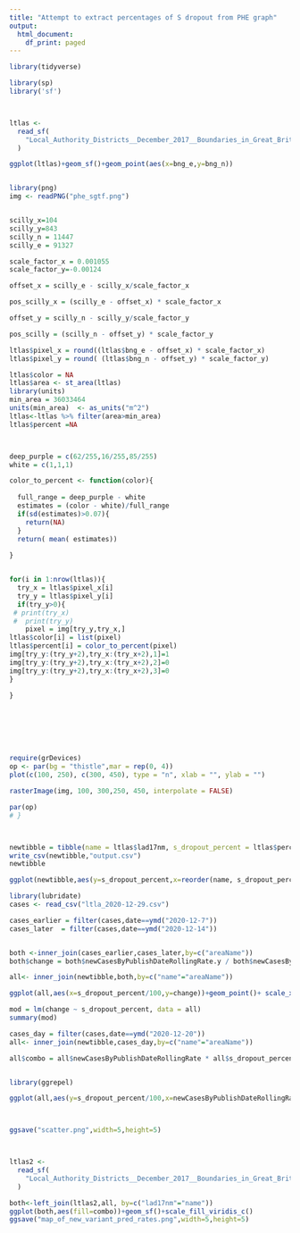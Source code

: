 ```yaml
---
title: "Attempt to extract percentages of S dropout from PHE graph"
output:
  html_document:
    df_print: paged
---
```


```r

library(tidyverse)

library(sp)
library('sf')



ltlas <-
  read_sf(
    "Local_Authority_Districts__December_2017__Boundaries_in_Great_Britain.shp"
  )

ggplot(ltlas)+geom_sf()+geom_point(aes(x=bng_e,y=bng_n))



```

```r

library(png)
img <- readPNG("phe_sgtf.png")


scilly_x=104
scilly_y=843
scilly_n = 11447
scilly_e = 91327

scale_factor_x = 0.001055
scale_factor_y=-0.00124

offset_x = scilly_e - scilly_x/scale_factor_x

pos_scilly_x = (scilly_e - offset_x) * scale_factor_x

offset_y = scilly_n - scilly_y/scale_factor_y

pos_scilly = (scilly_n - offset_y) * scale_factor_y

ltlas$pixel_x = round((ltlas$bng_e - offset_x) * scale_factor_x)
ltlas$pixel_y = round( (ltlas$bng_n - offset_y) * scale_factor_y)

ltlas$color = NA
ltlas$area <- st_area(ltlas)
library(units)
min_area = 36033464
units(min_area)  <- as_units("m^2")
ltlas<-ltlas %>% filter(area>min_area)
ltlas$percent =NA



deep_purple = c(62/255,16/255,85/255)
white = c(1,1,1)

color_to_percent <- function(color){
  
  full_range = deep_purple - white
  estimates = (color - white)/full_range
  if(sd(estimates)>0.07){
    return(NA)
  }
  return( mean( estimates))
  
}


for(i in 1:nrow(ltlas)){
  try_x = ltlas$pixel_x[i]
  try_y = ltlas$pixel_y[i]
  if(try_y>0){
 # print(try_x)
 #  print(try_y)
    pixel = img[try_y,try_x,]
ltlas$color[i] = list(pixel)
ltlas$percent[i] = color_to_percent(pixel)
img[try_y:(try_y+2),try_x:(try_x+2),1]=1
img[try_y:(try_y+2),try_x:(try_x+2),2]=0
img[try_y:(try_y+2),try_x:(try_x+2),3]=0
}

}







require(grDevices)
op <- par(bg = "thistle",mar = rep(0, 4))
plot(c(100, 250), c(300, 450), type = "n", xlab = "", ylab = "")

rasterImage(img, 100, 300,250, 450, interpolate = FALSE)

par(op)
# }



newtibble = tibble(name = ltlas$lad17nm, s_dropout_percent = ltlas$percent*100) %>% arrange(name) %>% filter(s_dropout_percent>2)
write_csv(newtibble,"output.csv")
newtibble

```

```r
ggplot(newtibble,aes(y=s_dropout_percent,x=reorder(name, s_dropout_percent)))+geom_bar(stat="identity",fill="navy") + coord_flip(ylim=c(0,100))+theme_bw()


```


```r
library(lubridate)
cases <- read_csv("ltla_2020-12-29.csv")

cases_earlier = filter(cases,date==ymd("2020-12-7"))
cases_later  = filter(cases,date==ymd("2020-12-14"))


both <-inner_join(cases_earlier,cases_later,by=c("areaName"))
both$change = both$newCasesByPublishDateRollingRate.y / both$newCasesByPublishDateRollingRate.x

all<- inner_join(newtibble,both,by=c("name"="areaName"))

ggplot(all,aes(x=s_dropout_percent/100,y=change))+geom_point()+ scale_x_continuous(labels = scales::percent)+ scale_y_continuous(labels = scales::percent)+theme_bw()+labs(x="S drop-out",y="Week on week ratio of cases")+geom_smooth(method="lm")+coord_cartesian(xlim=c(0,1),ylim=c(0.5,2.5))

mod = lm(change ~ s_dropout_percent, data = all)
summary(mod)
```



```r
cases_day = filter(cases,date==ymd("2020-12-20"))
all<- inner_join(newtibble,cases_day,by=c("name"="areaName"))

all$combo = all$newCasesByPublishDateRollingRate * all$s_dropout_percent/100


library(ggrepel)

ggplot(all,aes(y=s_dropout_percent/100,x=newCasesByPublishDateRollingRate,label=name))+geom_point(color="darkblue")+ scale_y_continuous(labels = scales::percent)+theme_bw()+labs(y="S drop-out",x="Cases per 100K per week")+geom_text_repel(size=1.5,box.padding=0.05,segment.alpha=0.5)



ggsave("scatter.png",width=5,height=5)



ltlas2 <-
  read_sf(
    "Local_Authority_Districts__December_2017__Boundaries_in_Great_Britain.shp"
  )

both<-left_join(ltlas2,all, by=c("lad17nm"="name"))
ggplot(both,aes(fill=combo))+geom_sf()+scale_fill_viridis_c()
ggsave("map_of_new_variant_pred_rates.png",width=5,height=5)
```
